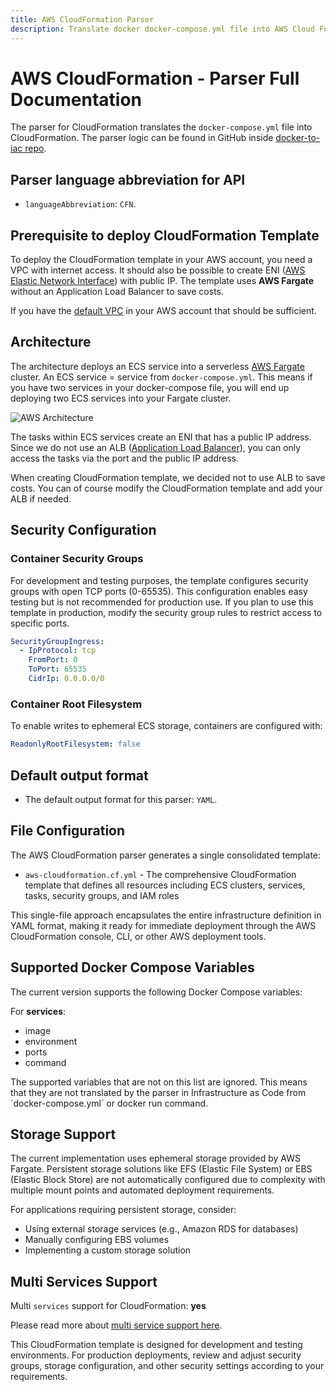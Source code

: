 ```yaml
---
title: AWS CloudFormation Parser
description: Translate docker docker-compose.yml file into AWS Cloud Formation with DeployStack
---
```


# AWS CloudFormation - Parser Full Documentation

The parser for CloudFormation translates the `docker-compose.yml` file into CloudFormation. The parser logic can be found in GitHub inside [docker-to-iac repo](https://github.com/deploystackio/docker-to-iac/blob/main/src/parsers/aws-cloudformation.ts).

## Parser language abbreviation for API

- `languageAbbreviation`: `CFN`.

## Prerequisite to deploy CloudFormation Template

To deploy the CloudFormation template in your AWS account, you need a VPC with internet access. It should also be possible to create ENI ([AWS Elastic Network Interface](https://docs.aws.amazon.com/AWSEC2/latest/UserGuide/using-eni.html)) with public IP. The template uses __AWS Fargate__ without an Application Load Balancer to save costs.

If you have the [default VPC](https://docs.aws.amazon.com/vpc/latest/userguide/default-vpc.html) in your AWS account that should be sufficient.

## Architecture

The architecture deploys an ECS service into a serverless [AWS Fargate](https://docs.aws.amazon.com/AmazonECS/latest/developerguide/AWS_Fargate.html) cluster. An ECS service = service from `docker-compose.yml`. This means if you have two services in your docker-compose file, you will end up deploying two ECS services into your Fargate cluster.

![AWS Architecture](../../assets/images/docker-to-iac/aws-fargate.drawio.png)

The tasks within ECS services create an ENI that has a public IP address. Since we do not use an ALB ([Application Load Balancer](https://docs.aws.amazon.com/elasticloadbalancing/latest/application/introduction.html)), you can only access the tasks via the port and the public IP address.

When creating CloudFormation template, we decided not to use ALB to save costs. You can of course modify the CloudFormation template and add your ALB if needed.

## Security Configuration

### Container Security Groups

For development and testing purposes, the template configures security groups with open TCP ports (0-65535). This configuration enables easy testing but is not recommended for production use. If you plan to use this template in production, modify the security group rules to restrict access to specific ports.

```yaml
SecurityGroupIngress:
  - IpProtocol: tcp
    FromPort: 0
    ToPort: 65535
    CidrIp: 0.0.0.0/0
```

### Container Root Filesystem

To enable writes to ephemeral ECS storage, containers are configured with:

```yaml
ReadonlyRootFilesystem: false
```

## Default output format

- The default output format for this parser: `YAML`.

## File Configuration

The AWS CloudFormation parser generates a single consolidated template:

- `aws-cloudformation.cf.yml` - The comprehensive CloudFormation template that defines all resources including ECS clusters, services, tasks, security groups, and IAM roles

This single-file approach encapsulates the entire infrastructure definition in YAML format, making it ready for immediate deployment through the AWS CloudFormation console, CLI, or other AWS deployment tools.

## Supported Docker Compose Variables

The current version supports the following Docker Compose variables:

For __services__:

- image
- environment
- ports
- command

<Callout>
The supported variables that are not on this list are ignored. This means that they are not translated by the parser in Infrastructure as Code from `docker-compose.yml` or docker run command.
</Callout>

## Storage Support

The current implementation uses ephemeral storage provided by AWS Fargate. Persistent storage solutions like EFS (Elastic File System) or EBS (Elastic Block Store) are not automatically configured due to complexity with multiple mount points and automated deployment requirements.

For applications requiring persistent storage, consider:

- Using external storage services (e.g., Amazon RDS for databases)
- Manually configuring EBS volumes
- Implementing a custom storage solution

## Multi Services Support

Multi `services` support for CloudFormation: __yes__

Please read more about [multi service support here](/docs/docker-to-iac/multi-services-support).

<Callout type="warn">
This CloudFormation template is designed for development and testing environments. For production deployments, review and adjust security groups, storage configuration, and other security settings according to your requirements.
</Callout>
